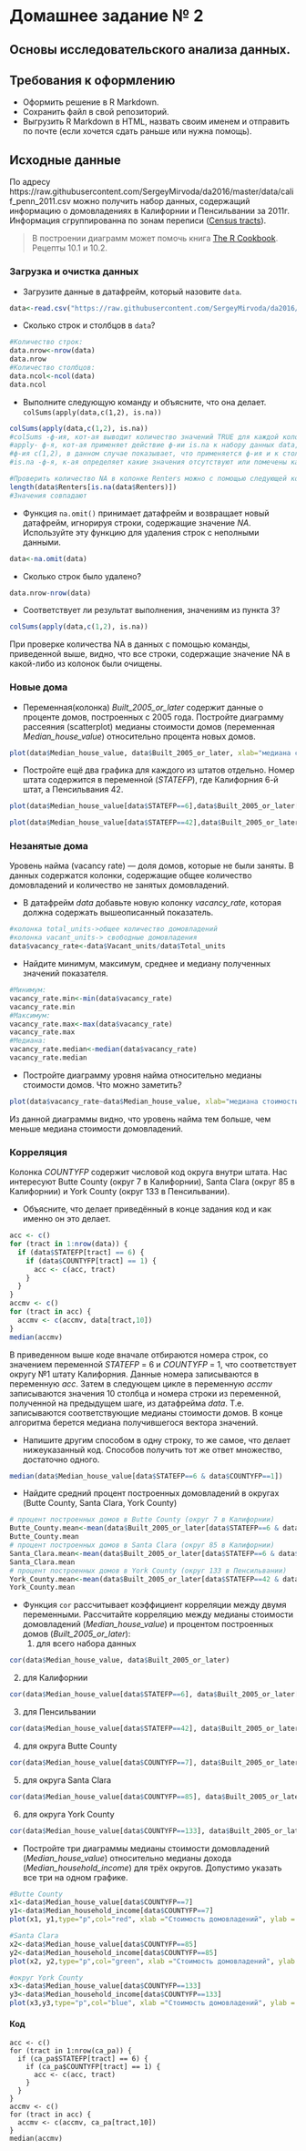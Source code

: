 # Домашнее задание № 2
## Основы исследовательского анализа данных.
## Требования к оформлению
* Оформить решение в R Markdown. 
* Сохранить файл в свой репозиторий.
* Выгрузить R Markdown в HTML, назвать своим именем и отправить по почте (если хочется сдать раньше или нужна помощь).

## Исходные данные

По адресу https://raw.githubusercontent.com/SergeyMirvoda/da2016/master/data/calif_penn_2011.csv можно получить набор данных, 
содержащий информацию о домовладениях в Калифорнии и Пенсильвании за 2011г. Информация сгруппированна по зонам переписи ([Census tracts](https://en.wikipedia.org/wiki/Census_tract)).

>В построении диаграмм может помочь книга [The R Cookbook](http://shop.oreilly.com/product/9780596809164.do). Рецепты 10.1 и 10.2.

### Загрузка и очистка данных
- Загрузите данные в датафрейм, который назовите ``data``.

```R
data<-read.csv("https://raw.githubusercontent.com/SergeyMirvoda/da2016/master/data/calif_penn_2011.csv")
```
- Сколько строк и столбцов в ``data``?

```R
#Количество строк:
data.nrow<-nrow(data)
data.nrow
#Количество столбцов:
data.ncol<-ncol(data)
data.ncol
```

- Выполните следующую команду и объясните, что она делает.
```colSums(apply(data,c(1,2), is.na))```

```R
colSums(apply(data,c(1,2), is.na))
#colSums -ф-ия, кот-ая выводит количество значений TRUE для каждой колонки, данные значения получает ф-я apply 
#apply- ф-я, кот-ая применяет действие ф-ии is.na к набору данных data, и возвращает TRUE, в случае если ф-ия вернет TRUE
#ф-ия с(1,2), в данном случае показывает, что применяется ф-ия и к столбцам и к строкам
#is.na -ф-я, к-ая определяет какие значения отсутствуют или помечены как NA

#Проверить количество NA в колонке Renters можно с помощью следующей команды:
length(data$Renters[is.na(data$Renters)])
#Значения совпадают
```

- Функция ``na.omit()`` принимает датафрейм и возвращает новый датафрейм, игнорируя строки, содержащие
значение _NA_. Используйте эту функцию для удаления строк с неполными данными.

```R
data<-na.omit(data)
```

- Сколько строк было удалено?

```R
data.nrow-nrow(data)
```

- Соответствует ли результат выполнения, значениям из пункта 3?

```R
colSums(apply(data,c(1,2), is.na))
```

При проверке количества NA в данных с помощью команды, приведенной выше, видно, что все строки, содержащие значение
NA в какой-либо из колонок были очищены.

### Новые дома
* Переменная(колонка) _Built_2005_or_later_ содержит данные о проценте домов, построенных с 2005 года. Постройте диаграмму рассеяния (scatterplot)
медианы стоимости домов (переменная _Median_house_value_) относительно процента новых домов.

```R
plot(data$Median_house_value, data$Built_2005_or_later, xlab="медиана стоимости домов", ylab = "процент новых домов")
```

* Постройте ещё два графика для каждого из штатов отдельно. Номер штата содержится в переменной (_STATEFP_), где Калифорния 6-й штат, а Пенсильвания 42.

```R
plot(data$Median_house_value[data$STATEFP==6],data$Built_2005_or_later[data$STATEFP==6],xlab="медиана стоимости домов",ylab = "процент новых домов",main = "Штат Калифорния")

plot(data$Median_house_value[data$STATEFP==42],data$Built_2005_or_later[data$STATEFP==42],xlab="медиана стоимости домов",ylab = "процент новых домов",main = "Штат Пенсильвания")
```

### Незанятые дома
Уровень найма (vacancy rate) — доля домов, которые не были заняты. В данных содержатся колонки,
содержащие общее количество домовладений и количество не занятых домовладений. 

* В датафрейм _data_ добавьте новую колонку _vacancy_rate_, которая должна содержать вышеописанный показатель.

```R
#колонка total_units->общее количество домовладений
#колонка vacant_units-> свободные домовладения
data$vacancy_rate<-data$Vacant_units/data$Total_units
```

* Найдите минимум, максимум, среднее и медиану полученных значений показателя.

```R
#Минимум:
vacancy_rate.min<-min(data$vacancy_rate)
vacancy_rate.min
#Максимум:
vacancy_rate.max<-max(data$vacancy_rate)
vacancy_rate.max
#Медиана:
vacancy_rate.median<-median(data$vacancy_rate)
vacancy_rate.median
```

* Постройте диаграмму уровня найма относительно медианы стоимости домов. Что можно заметить?

```R
plot(data$vacancy_rate~data$Median_house_value, xlab="медиана стоимости домов", ylab="доля незанятых домов",main="Диаграмма рассеяния")
```

Из данной диаграммы видно, что уровень найма тем больше, чем меньше медиана стоимости домовладений.

### Корреляция
Колонка _COUNTYFP_ содержит числовой код округа внутри штата. Нас интересуют Butte County (округ 7 в Калифорнии), Santa Clara (округ 85 в Калифорнии) 
и York County (округ 133 в Пенсильвании).

* Объясните, что делает приведённый в конце задания код и как именно он это делает.

```R
acc <- c()
for (tract in 1:nrow(data)) {
  if (data$STATEFP[tract] == 6) {
    if (data$COUNTYFP[tract] == 1) {
      acc <- c(acc, tract)
    }
  }
}
accmv <- c()
for (tract in acc) {
  accmv <- c(accmv, data[tract,10])
}
median(accmv)
```

В приведенном выше коде вначале отбираются номера строк, со значением переменной _STATEFP_ = 6 и _COUNTYFP_ = 1, что соответствует округу №1 штату Калифорния. Данные номера записываются в переменную _acc_. Затем в следующем цикле в переменную _accmv_ записываются значения 10 столбца и номера строки из переменной, полученной на предыдущем шаге, из датафрейма _data_. Т.е. записываются соответствующие медианы стоимости домов.
В конце алгоритма берется медиана получившегося вектора значений.

* Напишите другим способом в одну строку, то же самое, что делает нижеуказанный код. Способов получить тот же ответ множество, достаточно одного.

```R
median(data$Median_house_value[data$STATEFP==6 & data$COUNTYFP==1])
```

* Найдите средний процент построенных домовладений в округах (Butte County, Santa Clara, York County)

```R
# процент построенных домов в Butte County (округ 7 в Калифорнии)
Butte_County.mean<-mean(data$Built_2005_or_later[data$STATEFP==6 & data$COUNTYFP==7])
Butte_County.mean
# процент построенных домов в Santa Clara (округ 85 в Калифорнии)
Santa_Clara.mean<-mean(data$Built_2005_or_later[data$STATEFP==6 & data$COUNTYFP==85])
Santa_Clara.mean
# процент построенных домов в York County (округ 133 в Пенсильвании)
York_County.mean<-mean(data$Built_2005_or_later[data$STATEFP==42 & data$COUNTYFP==133])
York_County.mean
```

* Функция ``cor`` рассчитывает коэффициент корреляции между двумя переменными. Рассчитайте корреляцию между
медианы стоимости домовладений (_Median_house_value_) и процентом построенных домов (_Built_2005_or_later_):
  1. для всего набора данных
  
```R
cor(data$Median_house_value, data$Built_2005_or_later)
```

  2. для Калифорнии
  
```R
cor(data$Median_house_value[data$STATEFP==6], data$Built_2005_or_later[data$STATEFP==6])
```

  3. для Пенсильвании
  
```R
cor(data$Median_house_value[data$STATEFP==42], data$Built_2005_or_later[data$STATEFP==42])
```

  4. для округа Butte County
  
```R
cor(data$Median_house_value[data$COUNTYFP==7], data$Built_2005_or_later[data$COUNTYFP==7])
```

  5. для округа Santa Clara

```R
cor(data$Median_house_value[data$COUNTYFP==85], data$Built_2005_or_later[data$COUNTYFP==85])
```

  6. для округа York County
  
```R
cor(data$Median_house_value[data$COUNTYFP==133], data$Built_2005_or_later[data$COUNTYFP==133])
```

* Постройте три диаграммы медианы стоимости домовладений (_Median_house_value_) относительно медианы дохода (_Median_household_income_) 
для трёх округов. Допустимо указать все три на одном графике.

```R
#Butte County
x1<-data$Median_house_value[data$COUNTYFP==7]
y1<-data$Median_household_income[data$COUNTYFP==7]
plot(x1, y1,type="p",col="red", xlab ="Стоимость домовладений", ylab = "Доход",main = "Округ Butte County")

#Santa Clara
x2<-data$Median_house_value[data$COUNTYFP==85]
y2<-data$Median_household_income[data$COUNTYFP==85]
plot(x2, y2,type="p",col="green", xlab ="Стоимость домовладений", ylab = "Доход",main = "Округ Santa Clara")

#округ York County
x3<-data$Median_house_value[data$COUNTYFP==133]
y3<-data$Median_household_income[data$COUNTYFP==133]
plot(x3,y3,type="p",col="blue", xlab ="Стоимость домовладений", ylab = "Доход",main = "Округ York County")
```



#### Код
```
acc <- c()
for (tract in 1:nrow(ca_pa)) {
  if (ca_pa$STATEFP[tract] == 6) {
    if (ca_pa$COUNTYFP[tract] == 1) {
      acc <- c(acc, tract)
    }
  }
}
accmv <- c()
for (tract in acc) {
  accmv <- c(accmv, ca_pa[tract,10])
}
median(accmv)
```